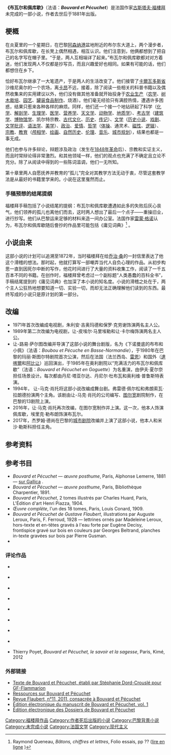 {{Multiple issues|
{{Long plot|time=2020-07-04T04:23:30+00:00}}
{{Expand language|1=en|time=2020-07-04T04:23:30+00:00}}
{{Refimprove|time=2020-07-04T04:23:30+00:00}}
}}
{{Infobox book
| 书名                = 布瓦尔和佩库歇<br>''Bouvard et Pécuchet''
| 原名                = ''Bouvard et Pécuchet''
| 作者                = [[古斯塔夫·福樓拜|古斯塔夫·福樓拜]]
| 类型                = [[長篇小說|長篇小說]]
| 出版地              = {{法国}}[[巴黎|巴黎]]
| 出版者              = {{tsl|fr|Alphonse Lemerre||阿尔丰斯·勒梅尔出版社}}
| 出版日期            = {{date|1881|}}
| 图片                = Bouvard et Pécuchet 1881 cover.png
| 圖像說明            = （1881年封面)
| 上一部作品          = 
| 下一部作品          = 
}}

'''《布瓦尔和佩库歇》'''（法语：'''''Bouvard et Pécuchet'''''）是法国作家[[古斯塔夫·福樓拜|古斯塔夫·福樓拜]]未完成的一部小说，作者去世后于1881年出版。 

== 梗概 ==
在炎夏里的一个星期日，在巴黎[[阿森纳港|阿森纳港]]盆地附近的布尔东大道上，两个漫步者，布瓦尔和佩库歇，在长凳上偶然相遇，相互认识。他们注意到，他俩都想到了把自己的名字写在帽子里。“于是，两人互相端详了起来。”布瓦尔和佩库歇都对对方着迷，他们发现两人不仅都是抄写员，而且兴趣爱好也相同。如果有可能的话，他们都想住在乡下。 

恰好布瓦尔继承了一大笔遗产，于是两人的生活改变了。他们接管了[[卡爾瓦多斯省|卡爾瓦多斯省]]沙维尼奥尔的一个农场，离[[卡昂|卡昂]]不远，接着，除了阅读一些相关的科普书籍以及偶然收集来的实用建议以外，他们没有做其他准备就开始投身于[[农业|农业生产]]（[[农学|农学]]、[[樹藝|树木栽培]]、[[园地栽培|园艺]]、[[罐裝食品|罐装食品制作]]、烧酒）。他们毫无经验只有满腔热情，遭遇许多困惑，结果只惹来各种各样的麻烦。同样，他们还一个接一个地钻研起了科学（[[化學|化学]]、[[解剖学|解剖学]]、[[生理学|生理学]]、[[医学|医学]]、[[营养|营养学]]、[[天文學|天文学]]、[[动物学|动物学]]、[[地质学|地质学]]）、[[考古学|考古学]]（[[建筑|建筑学]]、[[博物馆学|博物馆学]]、凯尔特宗教、[[古代史|古代文化]]、[[历史|历史]]、[[傳記|传记]]）、[[文學|文学]]（[[历史小说|历史小说]]、[[劇場藝術|戏剧]]、[[文学批评|文学批评]]、[[语法|语法学]]、[[美学|美学]]）、[[政治|政治]]、[[愛|爱情]]、[[哲学|哲学]]（[[体操|体操]]、通灵术、[[磁|磁性]]、[[逻辑|逻辑]]）、 [[宗教|宗教]]、[[教育|教育]]（[[颅相学|颅相学]]、[[素描|绘画]]、[[自然历史|自然历史]]、[[道德|伦理]]、[[音乐|音乐]]、[[城市规划|城市规划]]），结果也都是一事无成。 

他们也参与许多辩论，辩题涉及政治（发生在[[法國二月革命|1848年革命]]后）、宗教和实证主义，而且时常辩论得非常激烈。和其他领域一样，他们的观点也充满了不确定且立论不充分。除了从阅读中得到的一些陈词滥调，他们一无所知。 

第十章里两人自愿抚养并教育的“孤儿”完全对其教学方法无动于衷，尽管这套教学法是从最好的书籍里学来的。小说在这里戛然而止。 

===手稿预想的结尾提纲===
福楼拜手稿包括了小说结尾的提纲：布瓦尔和佩库歇遭遇如此多的失败后灰心丧气，他们领养的孤儿也离他们而去，这时两人想出了最后一个点子——重操旧业，进行抄写。他们从巴黎运来足够的材料来造一间办公室。法国作家[[雷蒙·格诺|雷蒙·格诺]]认为，布瓦尔和佩库歇随后誊抄的作品里可能包括《庸见词典》<ref>Raymond Queneau, ''Bâtons, chiffres et lettres'', Folio essais, pp ?? ([https://books.google.fr/books?id=KjLKAwAAQBAJ&pg=PT70&lpg=PT70&dq=Queneau+Bouvard+et+P%C3%A9cuchet+Dictionnaire+des+id%C3%A9es+re%C3%A7ues+B%C3%A2tons+chiffres+et+Lettres&source=bl&ots=AZGdqWoYv9&sig=lJrNHp8W1QSnnshgBBbcob0sRO4&hl=fr&sa=X&ved=0ahUKEwiM7MX07LjNAhWEtxoKHZVSAHUQ6AEIIjAB#v=onepage&q=Queneau%20Bouvard%20et%20P%C3%A9cuchet%20Dictionnaire%20des%20id%C3%A9es%20re%C3%A7ues%20B%C3%A2tons%20chiffres%20et%20Lettres&f=false lire en ligne] {{Wayback|url=https://books.google.fr/books?id=KjLKAwAAQBAJ&pg=PT70&lpg=PT70&dq=Queneau+Bouvard+et+P%C3%A9cuchet+Dictionnaire+des+id%C3%A9es+re%C3%A7ues+B%C3%A2tons+chiffres+et+Lettres&source=bl&ots=AZGdqWoYv9&sig=lJrNHp8W1QSnnshgBBbcob0sRO4&hl=fr&sa=X&ved=0ahUKEwiM7MX07LjNAhWEtxoKHZVSAHUQ6AEIIjAB#v=onepage&q=Queneau%20Bouvard%20et%20P%C3%A9cuchet%20Dictionnaire%20des%20id%C3%A9es%20re%C3%A7ues%20B%C3%A2tons%20chiffres%20et%20Lettres&f=false |date=20200706041935 }})</ref> 。

== 小说由来 ==
这部小说的计划可以追溯至1872年，当时福楼拜在给[[乔治·桑|乔治·桑]]的一封信里表达了他这个滑稽的想法。那时起，他就打算写一部嘲弄当代人自负心理的作品。从初步构思一直到因死尔中断的写作，他花时间进行了大量的资料收集工作，阅读了一千五百本不同的书籍。在创作时，福楼拜曾考虑过一个副标题“人类愚蠢的百科全书”，手稿结尾提到的《庸见词典》也加深了本小说的知名度。小说的滑稽之处在于，两个主人公狂热地想要知道一切、实验一切，而却无法正确理解他们读到的东西。最终写成的小说只是原计划的第一部分。 

== 改编 ==

* 1971年首次改编成电视剧，朱利安·吉奥玛德和保罗·克劳谢饰演两名主人公。 
* 1989年第二次改编为电视剧，让-皮埃尔·马里埃勒和让·卡尔梅饰演两名主人公。  
* 让-路易·萨尔图改编并导演了这部小说的舞台剧版，名为《下诺曼底的布布和小佩》（法语：''Boubou et Pécuche en Basse-Normandie''），于1980年在巴黎的玛丽·斯图尔特剧院首次公演，然后在法国（法兰西岛、[[雷恩|雷恩]]）和国外（[[達喀爾|達喀爾]]和[[阿比让|阿比让]]）巡回演出，于1985年在奥利剧院以“充满活力的布瓦尔和佩库歇”（法语：''Bouvard et Pécuchet en Goguette''）为名重演，由伊夫·夏尔奈担任场景设计。每次都由丹尼·塔亚尔达、丹尼尔·杜布瓦和奥利维·普鲁斯特表演。 
* 1994年， 让-马克·肖托将这部小说改编成舞台剧。弗雷德·佩尔松和弗朗索瓦·拉朗德扮演两个主角。该剧由让-马克·肖托的公司编写、[[图尔宽|图尔宽]]剧院制作，在巴黎的13剧院上演。  
* 2016年，让·马克·肖托再次改编，在图尔宽制作并上演。这一次，他本人饰演佩库歇，埃里克·勒布朗饰演布瓦尔。 
* 2017年，杰罗姆·德尚在巴黎的[[城市剧院_(巴黎)|城市剧院]]改编并上演了这部小说，他本人和米沙·勒斯科担任主角。  

== 参考资料 ==
{{Reflist}}

== 参考书目 ==

* ''Bouvard et Pécuchet — œuvre posthume'', Paris, Alphonse Lemerre, 1881 — [https://gallica.bnf.fr/ark:/12148/bpt6k62126049 sur Gallica] {{Wayback|url=https://gallica.bnf.fr/ark:/12148/bpt6k62126049 |date=20200705143505 }}.
* ''Bouvard et Pécuchet — œuvre posthume'', Paris, Bibliothèque Charpentier, 1891.
* ''Bouvard et Pécuchet'', 2 tomes illustrés par Charles Huard, Paris, L'Édition d'art Henri Piazza, 1904.
* ''Œuvre complète'', l'un des 18 tomes, Paris, Louis Conard, 1909.
* ''Bouvard et Pécuchet de Gustave Flaubert'', illustrations par Auguste Leroux, Paris, F. Ferroud, 1928 — lettrines ornés par Madeleine Leroux, hors-texte et en-têtes gravés à l'eau forte par Eugène Decisy, frontispice gravé sur bois en couleurs par Georges Beltrand, planches in-texte gravées sur bois par Pierre Gusman.
* {{Cite book|title=Bouvard et Pécuchet|publisher=Gallimard|series=Folio|location=Paris|year=1979|pages=570|isbn=2-07-037137-9}}

=== 评论作品 ===

* {{Cite book|language=fr|first=René|last=Descharmes|title=Autour de Bouvard et Pécuchet|publisher=|location=Paris|year=1921|isbn=978-1-171-91407-5}} <time> {{Cite book|language=fr|first=René|last=Descharmes|title=Autour de Bouvard et Pécuchet|publisher=|location=Paris|year=1921|isbn=978-1-171-91407-5}} </time> {{Cite book|language=fr|first=René|last=Descharmes|title=Autour de Bouvard et Pécuchet|publisher=|location=Paris|year=1921|isbn=978-1-171-91407-5}} 
* {{Cite book|language=fr|first=D. L.|last=Demorest|title=À travers les plans, manuscrits et dossiers de Bouvard et Pécuchet|publisher=|location=Paris|year=1931}} <time> {{Cite book|language=fr|first=D. L.|last=Demorest|title=À travers les plans, manuscrits et dossiers de Bouvard et Pécuchet|publisher=|location=Paris|year=1931}} </time>
* {{Cite book|language=fr|first=Michel|last=Butor|title=« À propos de Bouvard », dans ''Improvisations sur Flaubert''|publisher=La Différence|year=1984|isbn=}} <time> {{Cite book|language=fr|first=Michel|last=Butor|title=« À propos de Bouvard », dans ''Improvisations sur Flaubert''|publisher=La Différence|year=1984|isbn=}} </time>
* {{Cite book|language=fr|last=Yvan Leclerc|title=La Spirale et le monument. Essai sur « Bouvard et Pécuchet »|publisher=S.E.D.E.S|location=Paris|year=1988|isbn=}} <time> {{Cite book|language=fr|last=Yvan Leclerc|title=La Spirale et le monument. Essai sur « Bouvard et Pécuchet »|publisher=S.E.D.E.S|location=Paris|year=1988|isbn=}} </time>
* {{Cite book|language=fr|first=Thanh-Van|last=Ton-That|title=Lectures d'une œuvre : Bouvard et Pécuchet, une odyssée de la bêtise|url=https://archive.org/details/bouvardetpecuche0000tont|publisher=Du Temps|year=1999|pages=[https://archive.org/details/bouvardetpecuche0000tont/page/127 127]|isbn=978-2-84274-096-2}} <time> {{Cite book|language=fr|first=Thanh-Van|last=Ton-That|title=Lectures d'une œuvre : Bouvard et Pécuchet, une odyssée de la bêtise|url=https://archive.org/details/bouvardetpecuche0000tont|publisher=Du Temps|year=1999|pages=[https://archive.org/details/bouvardetpecuche0000tont/page/127 127]|isbn=978-2-84274-096-2}} </time> {{Cite book|language=fr|first=Thanh-Van|last=Ton-That|title=Lectures d'une œuvre : Bouvard et Pécuchet, une odyssée de la bêtise|url=https://archive.org/details/bouvardetpecuche0000tont|publisher=Du Temps|year=1999|pages=[https://archive.org/details/bouvardetpecuche0000tont/page/127 127]|isbn=978-2-84274-096-2}} 
* {{Cite book|language=fr|first=Jean-Paul|last=Santerre|title=Leçon littéraire sur Bouvard et Pécuchet|publisher=Presses Universitaires de France|year=1999|isbn=978-2-13-050198-5}} <time> {{Cite book|language=fr|first=Jean-Paul|last=Santerre|title=Leçon littéraire sur Bouvard et Pécuchet|publisher=Presses Universitaires de France|year=1999|isbn=978-2-13-050198-5}} </time> {{Cite book|language=fr|first=Jean-Paul|last=Santerre|title=Leçon littéraire sur Bouvard et Pécuchet|publisher=Presses Universitaires de France|year=1999|isbn=978-2-13-050198-5}} 
* {{Cite book|language=fr|first=Stéphanie|last=Dord-Crouslé|title=Bouvard et Pécuchet de Flaubert|publisher=Belin|year=2000|pages=139|isbn=978-2-7011-2826-9}} <time> {{Cite book|language=fr|first=Stéphanie|last=Dord-Crouslé|title=Bouvard et Pécuchet de Flaubert|publisher=Belin|year=2000|pages=139|isbn=978-2-7011-2826-9}} </time> {{Cite book|language=fr|first=Stéphanie|last=Dord-Crouslé|title=Bouvard et Pécuchet de Flaubert|publisher=Belin|year=2000|pages=139|isbn=978-2-7011-2826-9}} 
* {{Cite book|language=fr|first=Mihara|last=Tomoko|title=La communauté et l'autre dans Bouvard et Pécuchet — thèse de doctorat|publisher=Université de Rouen|year=1999|pages=442|isbn=978-2-284-02346-3}} <time> {{Cite book|language=fr|first=Mihara|last=Tomoko|title=La communauté et l'autre dans Bouvard et Pécuchet — thèse de doctorat|publisher=Université de Rouen|year=1999|pages=442|isbn=978-2-284-02346-3}} </time> {{Cite book|language=fr|first=Mihara|last=Tomoko|title=La communauté et l'autre dans Bouvard et Pécuchet — thèse de doctorat|publisher=Université de Rouen|year=1999|pages=442|isbn=978-2-284-02346-3}} 
* Thierry Poyet, ''Bouvard et Pécuchet, le savoir et la sagesse'', Paris, Kimé, 2012

=== 外部链接 ===

* [http://flaubert.univ-rouen.fr/oeuvres/bouvard_et_pecuchet.php Texte de Bouvard et Pécuchet, établi par Stéphanie Dord-Crouslé pour GF-Flammarion] {{Wayback|url=http://flaubert.univ-rouen.fr/oeuvres/bouvard_et_pecuchet.php |date=20200705100944 }}
* [http://flaubert.univ-rouen.fr/ressources/bouvard_et_pecuchet.php Ressources sur Bouvard et Pécuchet] {{Wayback|url=http://flaubert.univ-rouen.fr/ressources/bouvard_et_pecuchet.php |date=20200705085656 }}
* [http://flaubert.univ-rouen.fr/revue/sommaire.php?id=12 Revue Flaubert, n°11, 2011, consacrée à Bouvard et Pécuchet] {{Wayback|url=http://flaubert.univ-rouen.fr/revue/sommaire.php?id=12 |date=20200705163757 }}
* [http://flaubert.univ-rouen.fr/bouvard_et_pecuchet Édition électronique du manuscrit de Bouvard et Pécuchet, vol. 1] {{Wayback|url=http://flaubert.univ-rouen.fr/bouvard_et_pecuchet |date=20190408083846 }}
* [http://www.dossiers-flaubert.fr/ Édition électronique des Dossiers de Bouvard et Pécuchet] {{Wayback|url=http://www.dossiers-flaubert.fr/ |date=20151103070359 }}

[[Category:福楼拜作品|Category:福楼拜作品]]
[[Category:作者死后出版的小说|Category:作者死后出版的小说]]
[[Category:巴黎背景小说|Category:巴黎背景小说]]
[[Category:未完成小说|Category:未完成小说]]
[[Category:法国文学|Category:法国文学]]
[[Category:现代主义|Category:现代主义]]